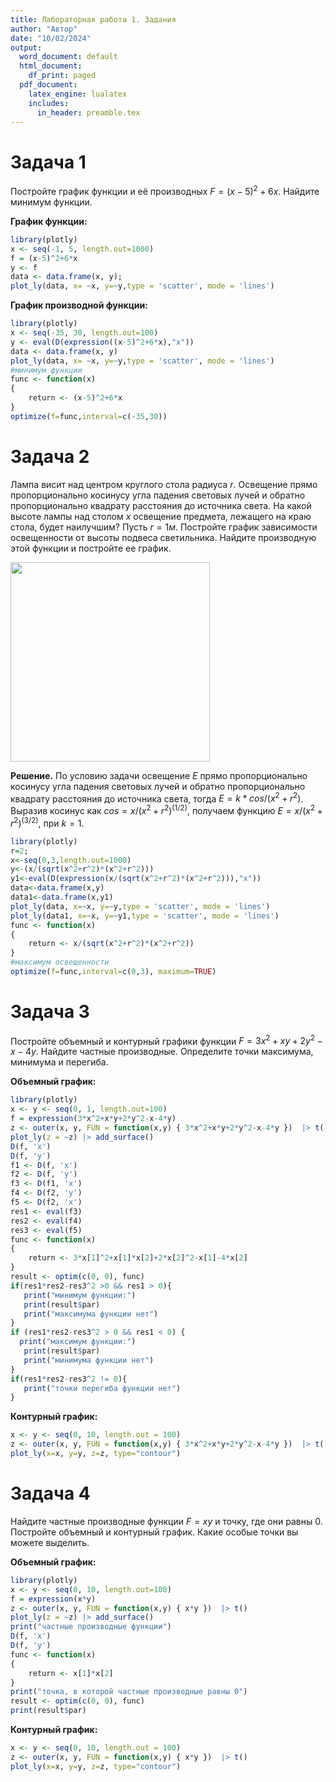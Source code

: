 ---
title: Лабораторная работа 1. Задания
author: "Автор"
date: "10/02/2024"
output:
  word_document: default
  html_document:
    df_print: paged
  pdf_document:
    latex_engine: lualatex
    includes:
      in_header: preamble.tex
---

# Задача 1

Постройте график функции и её производных $F=(x-5)^2+6x$. Найдите минимум функции.

**График функции:**

```{r}
library(plotly)
x <- seq(-1, 5, length.out=1000)
f = (x-5)^2+6*x
y <- f
data <- data.frame(x, y);
plot_ly(data, x= ~x, y=~y,type = 'scatter', mode = 'lines')
```

**График производной функции:**

```{r}
library(plotly)
x <- seq(-35, 30, length.out=100)
y <- eval(D(expression((x-5)^2+6*x),"x"))
data <- data.frame(x, y)
plot_ly(data, x= ~x, y=~y,type = 'scatter', mode = 'lines')
#минимум функции
func <- function(x)
{
	return <- (x-5)^2+6*x
}
optimize(f=func,interval=c(-35,30))
```

# Задача 2

Лампа висит над центром круглого стола радиуса $r$. Освещение прямо пропорционально косинусу угла падения световых лучей и обратно пропорционально квадрату расстояния до источника света. На какой высоте лампы над столом $x$ освещение предмета, лежащего на краю стола, будет наилучшим? Пусть $r=1 м.$ Постройте график зависимости освещенности от высоты подвеса светильника. Найдите производную этой функции и постройте ее график.

![](images/Img1.1-01.png){width="319"}

**Решение.** По условию задачи освещение $E$ прямо пропорционально косинусу угла падения световых лучей и обратно пропорционально квадрату расстояния до источника света, тогда $E=k*cos/(x^2+r^2)$. Выразив косинус как $cos=x/(x^2+r^2)^(1/2)$, получаем функцию $E=x/(x^2+r^2)^(3/2)$, при $k=1$.

```{r}
library(plotly)
r=2;
x<-seq(0,3,length.out=1000)
y<-(x/(sqrt(x^2+r^2)*(x^2+r^2)))
y1<-eval(D(expression(x/(sqrt(x^2+r^2)*(x^2+r^2))),"x"))
data<-data.frame(x,y)
data1<-data.frame(x,y1)
plot_ly(data, x=~x, y=~y,type = 'scatter', mode = 'lines')
plot_ly(data1, x=~x, y=~y1,type = 'scatter', mode = 'lines')
func <- function(x)
{
	return <- x/(sqrt(x^2+r^2)*(x^2+r^2))
}
#максимум освещенности
optimize(f=func,interval=c(0,3), maximum=TRUE)
```

# Задача 3

Постройте объемный и контурный графики функции $F=3x^2+xy+2y^2-x-4y$. Найдите частные производные. Определите точки максимума, минимума и перегиба.

**Объемный график:**

```{r}
library(plotly)
x <- y <- seq(0, 1, length.out=100)
f = expression(3*x^2+x*y+2*y^2-x-4*y)
z <- outer(x, y, FUN = function(x,y) { 3*x^2+x*y+2*y^2-x-4*y })  |> t()
plot_ly(z = ~z) |> add_surface()
D(f, 'x')
D(f, 'y')
f1 <- D(f, 'x')
f2 <- D(f, 'y')
f3 <- D(f1, 'x')
f4 <- D(f2, 'y')
f5 <- D(f2, 'x')
res1 <- eval(f3)
res2 <- eval(f4)
res3 <- eval(f5)
func <- function(x)
{
	return <- 3*x[1]^2+x[1]*x[2]+2*x[2]^2-x[1]-4*x[2]
}
result <- optim(c(0, 0), func)
if(res1*res2-res3^2 >0 && res1 > 0){
   print("минимум функции:")
   print(result$par)
   print("максимума функции нет")
}
if (res1*res2-res3^2 > 0 && res1 < 0) {
  print("максимум функции:")
   print(result$par)
   print("минимума функции нет")
}
if(res1*res2-res3^2 != 0){
   print("точки перегиба функции нет")
}
```

**Контурный график:**

```{r}
x <- y <- seq(0, 10, length.out = 100)
z <- outer(x, y, FUN = function(x,y) { 3*x^2+x*y+2*y^2-x-4*y })  |> t()
plot_ly(x=x, y=y, z=z, type="contour")
```

# Задача 4

Найдите частные производные функции $F=xy$ и точку, где они равны 0. Постройте объемный и контурный график. Какие особые точки вы можете выделить.

**Объемный график:**

```{r}
library(plotly)
x <- y <- seq(0, 10, length.out=100)
f = expression(x*y)
z <- outer(x, y, FUN = function(x,y) { x*y })  |> t()
plot_ly(z = ~z) |> add_surface()
print("частные производные функции")
D(f, 'x')
D(f, 'y')
func <- function(x)
{
	return <- x[1]*x[2]
}
print("точка, в которой частные производные равны 0")
result <- optim(c(0, 0), func)
print(result$par) 
```

**Контурный график:**

```{r}
x <- y <- seq(0, 10, length.out = 100)
z <- outer(x, y, FUN = function(x,y) { x*y })  |> t()
plot_ly(x=x, y=y, z=z, type="contour")
```
